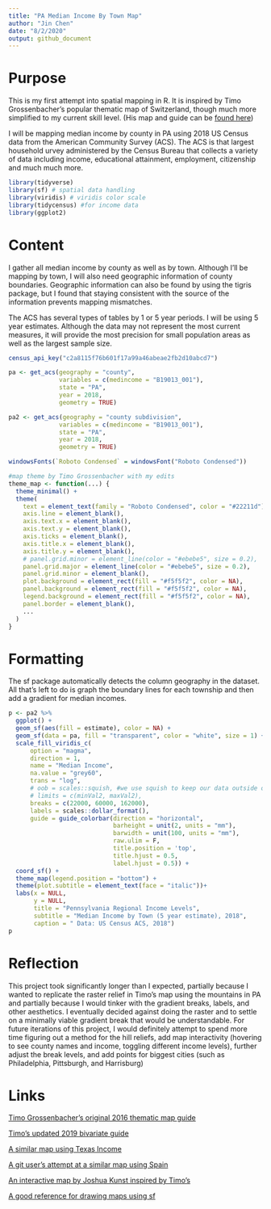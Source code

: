 ```yaml
---
title: "PA Median Income By Town Map"
author: "Jin Chen"
date: "8/2/2020"
output: github_document
---
```

# Purpose
This is my first attempt into spatial mapping in R. It is inspired by Timo Grossenbacher's popular thematic map of Switzerland, though much more simplified to my current skill level. (His map and guide can be [found here](https://timogrossenbacher.ch/2019/04/bivariate-maps-with-ggplot2-and-sf/))

I will be mapping median income by county in PA using 2018 US Census data from the American Community Survey (ACS). The ACS is that largest household urvey administered by the Census Bureau that collects a variety of data including income, educational attainment, employment, citizenship and much much more.

```r
library(tidyverse) 
library(sf) # spatial data handling
library(viridis) # viridis color scale
library(tidycensus) #for income data
library(ggplot2)
```

# Content
I gather all median income by county as well as by town. Although I'll be mapping by town, I will also need geographic information of county boundaries. Geographic information can also be found by using the tigris package, but I found that staying consistent with the source of the information prevents mapping mismatches.

The ACS has several types of tables by 1 or 5 year periods. I will be using 5 year estimates. Although the data may not represent the most current measures, it will provide the most precision for small population areas as well as the largest sample size.

```r
census_api_key("c2a8115f76b601f17a99a46abeae2fb2d10abcd7")

pa <- get_acs(geography = "county",
              variables = c(medincome = "B19013_001"),
              state = "PA",
              year = 2018,
              geometry = TRUE)

pa2 <- get_acs(geography = "county subdivision",
              variables = c(medincome = "B19013_001"),
              state = "PA",
              year = 2018,
              geometry = TRUE)
```

```r
windowsFonts(`Roboto Condensed` = windowsFont("Roboto Condensed"))

#map theme by Timo Grossenbacher with my edits
theme_map <- function(...) {
  theme_minimal() +
  theme(
    text = element_text(family = "Roboto Condensed", color = "#22211d"),
    axis.line = element_blank(),
    axis.text.x = element_blank(),
    axis.text.y = element_blank(),
    axis.ticks = element_blank(),
    axis.title.x = element_blank(),
    axis.title.y = element_blank(),
    # panel.grid.minor = element_line(color = "#ebebe5", size = 0.2),
    panel.grid.major = element_line(color = "#ebebe5", size = 0.2),
    panel.grid.minor = element_blank(),
    plot.background = element_rect(fill = "#f5f5f2", color = NA), 
    panel.background = element_rect(fill = "#f5f5f2", color = NA), 
    legend.background = element_rect(fill = "#f5f5f2", color = NA),
    panel.border = element_blank(),
    ...
  )
}

```
# Formatting
The sf package automatically detects the column geography in the dataset. All that's left to do is graph the boundary lines for each township and then add a gradient for median incomes.


```r
p <- pa2 %>%
  ggplot() +
  geom_sf(aes(fill = estimate), color = NA) +
  geom_sf(data = pa, fill = "transparent", color = "white", size = 1) +
  scale_fill_viridis_c(
      option = "magma", 
      direction = 1, 
      name = "Median Income",
      na.value = "grey60",
      trans = "log",
      # oob = scales::squish, #we use squish to keep our data outside of the limits, but fill as the closest break
      # limits = c(minVal2, maxVal2),
      breaks = c(22000, 60000, 162000),
      labels = scales::dollar_format(),
      guide = guide_colorbar(direction = "horizontal",
                             barheight = unit(2, units = "mm"),
                             barwidth = unit(100, units = "mm"),
                             raw.ulim = F,
                             title.position = 'top',
                             title.hjust = 0.5,
                             label.hjust = 0.5)) +
  coord_sf() +
  theme_map(legend.position = "bottom") +
  theme(plot.subtitle = element_text(face = "italic"))+
  labs(x = NULL, 
       y = NULL, 
       title = "Pennsylvania Regional Income Levels", 
       subtitle = "Median Income by Town (5 year estimate), 2018", 
       caption = " Data: US Census ACS, 2018")
p
```

# Reflection
This project took significantly longer than I expected, partially because I wanted to replicate the raster relief in Timo's map using the mountains in PA and partially because I would tinker with the gradient breaks, labels, and other aesthetics. I eventually decided against doing the raster and to settle on a minimally viable gradient break that would be understandable. 
For future iterations of this project, I would definitely attempt to spend more time figuring out a method for the hill reliefs, add map interactivity (hovering to see county names and income, toggling different income levels), further adjust the break levels, and add points for biggest cities (such as Philadelphia, Pittsburgh, and Harrisburg)

# Links
[Timo Grossenbacher's original 2016 thematic map guide](https://timogrossenbacher.ch/2016/12/beautiful-thematic-maps-with-ggplot2-only/)

[Timo's updated 2019 bivariate guide](https://timogrossenbacher.ch/2019/04/bivariate-maps-with-ggplot2-and-sf/)

[A similar map using Texas Income](https://wilkelab.org/practicalgg/articles/Texas_income.html)

[A git user's attempt at a similar map using Spain](https://github.com/manugarri/spain_census_map)

[An interactive map by Joshua Kunst inspired by Timo's](https://jkunst.com/blog/posts/2017-01-05-thematic-interactive-map/)

[A good reference for drawing maps using sf](https://www.r-spatial.org/r/2018/10/25/ggplot2-sf-2.html)